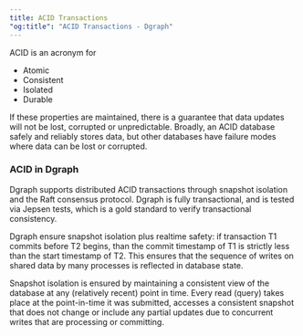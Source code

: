 ```yaml
---
title: ACID Transactions
"og:title": "ACID Transactions - Dgraph"
---
```



<DgraphWIP />

ACID is an acronym for

- Atomic
- Consistent
- Isolated
- Durable

If these properties are maintained, there is a guarantee that data updates will
not be lost, corrupted or unpredictable. Broadly, an ACID database safely and
reliably stores data, but other databases have failure modes where data can be
lost or corrupted.

### ACID in Dgraph

Dgraph supports distributed ACID transactions through snapshot isolation and the
Raft consensus protocol. Dgraph is fully transactional, and is tested via Jepsen
tests, which is a gold standard to verify transactional consistency.

Dgraph ensure snapshot isolation plus realtime safety: if transaction T1 commits
before T2 begins, than the commit timestamp of T1 is strictly less than the
start timestamp of T2. This ensures that the sequence of writes on shared data
by many processes is reflected in database state.

Snapshot isolation is ensured by maintaining a consistent view of the database
at any (relatively recent) point in time. Every read (query) takes place at the
point-in-time it was submitted, accesses a consistent snapshot that does not
change or include any partial updates due to concurrent writes that are
processing or committing.
